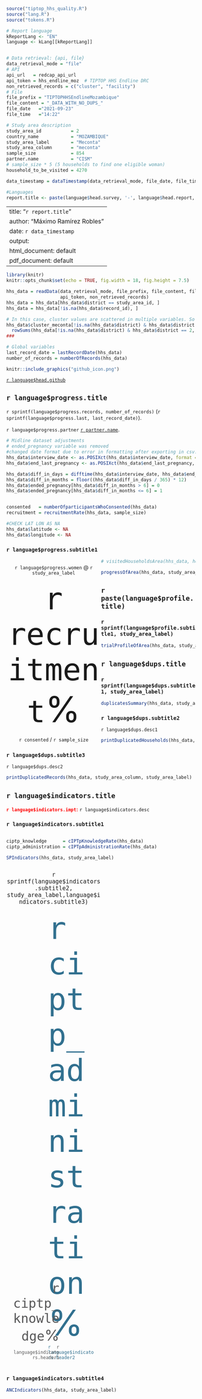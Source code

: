 ```r
source("tiptop_hhs_quality.R")
source("lang.R")
source("tokens.R")

# Report language
kReportLang <- "EN"
language <- kLang[[kReportLang]]


# Data retrieval: {api, file}
data_retrieval_mode = "file"
# API
api_url   = redcap_api_url
api_token = hhs_endline_moz  # TIPTOP HHS Endline DRC
non_retrieved_records = c("cluster", "facility")
# File
file_prefix = "TIPTOPHHSEndlineMozambique"
file_content = "_DATA_WITH_NO_DUPS_"
file_date   ="2021-09-23"
file_time   ="14:22"

# Study area description
study_area_id           = 2
country_name            = "MOZAMBIQUE"
study_area_label        = "Meconta"
study_area_column       = "meconta"
sample_size             = 854
partner.name            = "CISM"
# sample_size * 5 (5 households to find one eligible woman)
household_to_be_visited = 4270

data_timestamp = dataTimestamp(data_retrieval_mode, file_date, file_time)
```

```r
#Languages
report.title <- paste(language$head.survey, '-', language$head.report, ':', country_name, '-', study_area_label)
```

---
title: "`r report.title`"
author: "Máximo Ramírez Robles"
date: `r data_timestamp`
output:
  html_document: default
  pdf_document: default
---

<style>
.main-container{
  max-width: 1200px;
  margin-left: auto;
  margin-right: auto;
}
.col-container{
  overflow: auto;
  position: relative;
}
.col-left{
  float: left;
  width: 50%;
}
.col-left-40{
  float: left;
  width: 40%;
}
.col-right{
  float: right;
  width: 50%;
}
.col-bottom{
  position: absolute;
  bottom: 0px;
}
.big-number{
  font-size: 95px;
}
.medium-number{
  font-size: 40px;
}
.text-center{
  text-align: center;
}
.text-right{
  text-align: right;
}
.text-left{
  text-align: left;
}
.vertical-small-padding{
  padding: 0 15px 0 15px;
}
.minnor-header{
  font-size: 18px;
}
.text-color-medium-value{
  color: #585859;
}
.text-color-big-value{
  color: #31708f;
}
</style>

```r
library(knitr)
knitr::opts_chunk$set(echo = TRUE, fig.width = 18, fig.height = 7.5)

hhs_data = readData(data_retrieval_mode, file_prefix, file_content, file_date, file_time, api_url, 
                    api_token, non_retrieved_records)
hhs_data = hhs_data[hhs_data$district == study_area_id, ]
hhs_data = hhs_data[!is.na(hhs_data$record_id), ]

# In this case, cluster values are scattered in multiple variables. So we need to collapse them
hhs_data$cluster_meconta[!is.na(hhs_data$district) & hhs_data$district == 2] = 
  rowSums(hhs_data[!is.na(hhs_data$district) & hhs_data$district == 2, grepl("cluster_", names(hhs_data))], na.rm = T)
###

# Global variables
last_record_date = lastRecordDate(hhs_data)
number_of_records = numberOfRecords(hhs_data)
```

```r
knitr::include_graphics("github_icon.png")
```
[`r language$head.github`](https://github.com/maxramirez84/r_tiptop_baseline_hhs_data_quality_report)

## `r language$progress.title`

`r sprintf(language$progress.records, number_of_records)` 
(`r sprintf(language$progress.last, last_record_date)`).

`r language$progress.partner` [`r partner.name`](http://manhica.org).

```r
# Midline dataset adjustments
# ended_pregnancy variable was removed
#changed date format due to error in formatting after exporting in csv.
hhs_data$interview_date <- as.POSIXct(hhs_data$interview_date, format = "%Y-%m-%d %H:%M:%S")
hhs_data$end_last_pregnancy <- as.POSIXct(hhs_data$end_last_pregnancy, format = "%Y-%m-%d")

hhs_data$diff_in_days = difftime(hhs_data$interview_date, hhs_data$end_last_pregnancy, units = "days")
hhs_data$diff_in_months = floor((hhs_data$diff_in_days / 365) * 12)
hhs_data$ended_pregnancy[hhs_data$diff_in_months > 6] = 0
hhs_data$ended_pregnancy[hhs_data$diff_in_months <= 6] = 1


consented   = numberOfparticipantsWhoConsented(hhs_data)
recruitment = recruitmentRate(hhs_data, sample_size)
```

```r
#CHECK LAT LON AS NA
hhs_data$latitude <- NA
hhs_data$longitude <- NA
```

### `r language$progress.subtitle1`

<div class="col-left text-center">
  `r language$progress.women` @ `r study_area_label`

  <span class="big-number">`r recruitment`%</span>

  `r consented` / `r sample_size`
</div>

<div class="col-right text-center">
</div>


```r
# visitedHouseholdsArea(hhs_data, household_to_be_visited, sample_size, study_area_label)
```

<p style="page-break-before: always">

```r
progressOfArea(hhs_data, study_area_column, study_area_label, interval = 10, required_visits_mean = 60, lang = language)
```

<p style="page-break-before: always">

## `r paste(language$profile.title)`

### `r sprintf(language$profile.subtitle1, study_area_label)`

```r
trialProfileOfArea(hhs_data, study_area_column)
```

<p style="page-break-before: always">

## `r language$dups.title`

### `r sprintf(language$dups.subtitle1, study_area_label)`

```r
duplicatesSummary(hhs_data, study_area_column)
```

### `r language$dups.subtitle2`
`r language$dups.desc1`

```r
printDuplicatedHouseholds(hhs_data, study_area_column, study_area_label)
```

### `r language$dups.subtitle3`
`r language$dups.desc2`

```r
printDuplicatedRecords(hhs_data, study_area_column, study_area_label)
```

<p style="page-break-before: always">

## `r language$indicators.title`

<span style="color: red"><b>`r language$indicators.impt`:</b></span>
`r language$indicators.desc`

### `r language$indicators.subtitle1`

<div class="col-container">
```r
ciptp_knowledge      = cIPTpKnowledgeRate(hhs_data)
ciptp_administration = cIPTpAdministrationRate(hhs_data)

SPIndicators(hhs_data, study_area_label)
```

<div class="col-left text-center">
  <div class="col-container">
  <span class="minnor-header">`r sprintf(language$indicators.subtitle2, study_area_label,language$indicators.subtitle3)`
  
  <div class="col-left col-bottom text-right vertical-small-padding text-color-medium-value">
  <span class="medium-number">`r ciptp_knowledge`%</span><br/>
  `r language$indicators.header1`
  </div>
  <div class="col-right text-left vertical-small-padding text-color-big-value">
  <span class="big-number">`r ciptp_administration`%</span><br/>
  `r language$indicators.header2`
  </div>
  </div>
  <br/>
  <div class="col-container">
  </div>
</div>
</div>

### `r language$indicators.subtitle4`

```r
ANCIndicators(hhs_data, study_area_label)
```